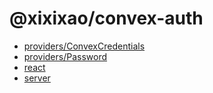 # @xixixao/convex-auth

- [providers/ConvexCredentials](docs/providers/ConvexCredentials.mdx)
- [providers/Password](docs/providers/Password.mdx)
- [react](docs/react.mdx)
- [server](docs/server.mdx)

